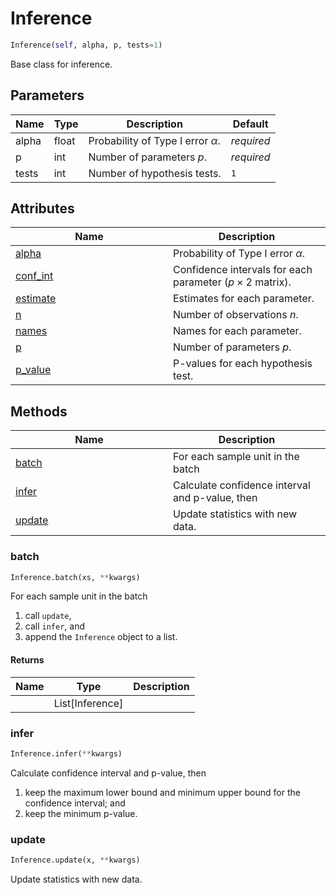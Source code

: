 # Inference { #savvi.Inference }

```python
Inference(self, alpha, p, tests=1)
```

Base class for inference.

## Parameters {.doc-section .doc-section-parameters}

| Name   | Type   | Description                           | Default    |
|--------|--------|---------------------------------------|------------|
| alpha  | float  | Probability of Type I error $\alpha$. | _required_ |
| p      | int    | Number of parameters $p$.             | _required_ |
| tests  | int    | Number of hypothesis tests.           | `1`        |

## Attributes

| Name | Description |
| --- | --- |
| [alpha](#savvi.Inference.alpha) | Probability of Type I error $\alpha$. |
| [conf_int](#savvi.Inference.conf_int) | Confidence intervals for each parameter ($p \times 2$ matrix). |
| [estimate](#savvi.Inference.estimate) | Estimates for each parameter. |
| [n](#savvi.Inference.n) | Number of observations $n$. |
| [names](#savvi.Inference.names) | Names for each parameter. |
| [p](#savvi.Inference.p) | Number of parameters $p$. |
| [p_value](#savvi.Inference.p_value) | P-values for each hypothesis test. |

## Methods

| Name | Description |
| --- | --- |
| [batch](#savvi.Inference.batch) | For each sample unit in the batch |
| [infer](#savvi.Inference.infer) | Calculate confidence interval and p-value, then |
| [update](#savvi.Inference.update) | Update statistics with new data. |

### batch { #savvi.Inference.batch }

```python
Inference.batch(xs, **kwargs)
```

For each sample unit in the batch

1) call `update`,
2) call `infer`, and
3) append the `Inference` object to a list.

#### Returns {.doc-section .doc-section-returns}

| Name   | Type              | Description   |
|--------|-------------------|---------------|
|        | List\[Inference\] |               |

### infer { #savvi.Inference.infer }

```python
Inference.infer(**kwargs)
```

Calculate confidence interval and p-value, then

1) keep the maximum lower bound and minimum upper bound for the
confidence interval; and
2) keep the minimum p-value.

### update { #savvi.Inference.update }

```python
Inference.update(x, **kwargs)
```

Update statistics with new data.